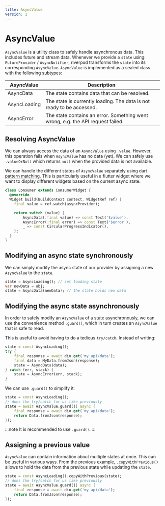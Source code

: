 ```yaml
---
title: AsyncValue
version: 1
---
```


# AsyncValue

`AsyncValue` is a utility class to safely handle asynchronous data. This includes future and stream data.
Whenever we provide a `state` using `FutureProvider` / `AsyncNotifier`, riverpod transforms the `state` into its corresponding `AsyncValue`.
`AsyncValue` is implemented as a sealed class with the following subtypes:

| AsyncValue    | Description |
| ---           | --- |
| AsyncData     | The state contains data that can be resolved. |
| AsyncLoading  | The state is currently loading. The data is not ready to be accessed. |
| AsyncError    | The state contains an error. Something went wrong, e.g. the API request failed. |

## Resolving AsyncValue
We can always access the data of an `AsyncValue` using `.value`.
However, this operation fails when `AsyncValue` has no data (yet). 
We can safely use `.valueOrNull` which returns `null` when the provided data is not available.

We can handle the different states of `AsyncValue` separately using dart [pattern matching](https://dart.dev/language/patterns).
This is particularly useful in a flutter widget where we want to display different widgets based on the current async state.

``` dart
class Consumer extends ConsumerWidget {
  @override
  Widget build(BuildContext context, WidgetRef ref) {
    final value = ref.watch(asyncProvider);

    return switch (value) {
        AsyncData(:final value) => const Text('$value'),
        AsyncError(:final error) => const Text('$error'),
        _ => const CircularProgressIndicator(),
    };
  }
}
```

## Modifying an async state synchronously
We can simply modify the async state of our provider by assigning a new `AsyncValue` to the `state`.

``` dart
state = AsyncLoading(); // set loading state
var newData = obj;
state = AsyncData(newData); // the state holds new data
```

## Modifying the async state asynchronously
In order to safely modify an `AsyncValue` of a state asynchronously, we can use the convenience method `.guard()`, which in turn creates an `AsyncValue` that is safe to read.

<!-- copy from api reference -->
This is useful to avoid having to do a tedious `try/catch`. Instead of writing:

``` dart 
state = const AsyncLoading();
try {
    final response = await dio.get('my_api/data');
    final data = MyData.fromJson(response);
    state = AsyncData(data);
} catch (err, stack) {
    state = AsyncError(err, stack);
}
``` 

We can use `.guard()` to simplify it:

``` dart 
state = const AsyncLoading();
// does the try/catch for us like previously
state = await AsyncValue.guard(() async {
    final response = await dio.get('my_api/data');
    return Data.fromJson(response);
});
```
<!-- end copy -->

:::note 
It is recommended to use `.guard()`.
:::

## Assigning a previous value

`AsyncValue` can contain information about multiple states at once. This can be useful in various ways.
From the previous example, `.copyWithPrevious()` allows to hold the data from the previous state while updating the `state`.

``` dart 
state = const AsyncLoading().copyWithPrevious(state);
// does the try/catch for us like previously
state = await AsyncValue.guard(() async {
    final response = await dio.get('my_api/data');
    return Data.fromJson(response);
});
```

